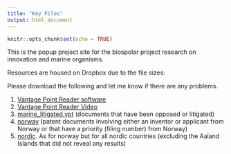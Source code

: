```yaml
---
title: "Key Files"
output: html_document
---
```


```r
knitr::opts_chunk$set(echo = TRUE)
```

This is the popup project site for the biospolar project research on innovation and marine organisms. 

Resources are housed on Dropbox due to the file sizes:

Please download the following and let me know if there are any problems.

1. [Vantage Point Reader software](https://www.dropbox.com/s/mjofv46qufcz813/VPv95-Reader-Setup.exe.zip?dl=0)
2. [Vantage Point Reader Video](https://www.dropbox.com/s/xov4ea1vwpvvsub/vp_reader_video.mp4?dl=0)
3. [marine_litigated.vpt](https://www.dropbox.com/s/0kusxzcd1shf1nu/marine_litigated.vpt?dl=0) (documents that have been opposed or litigated)
4. [norway](https://www.dropbox.com/s/eutsdlx0qj96243/norway.vpt?dl=0) (patent documents involving either an inventor or applicant from Norway or that have a priority (filing number) from Norway)
5. [nordic](https://www.dropbox.com/s/45i6pw3l8f7wq3u/nordic.vpt?dl=0). As for norway but for all nordic countries (excluding the Aaland Islands that did not reveal any results)

